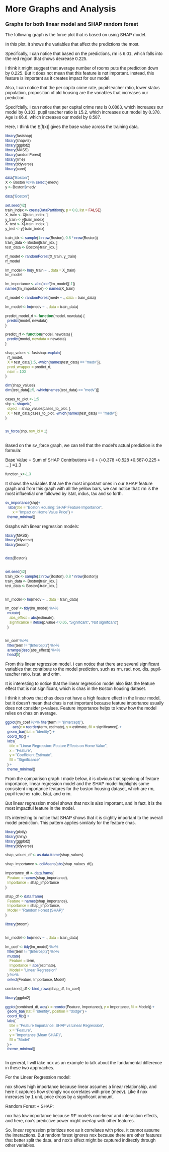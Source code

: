 # More Graphs and Analysis
### Graphs for both linear model and SHAP random forest 

<style>
  * {
    font-family: sans-serif;
  }
</style> 

<div id="plot">
</div>

<script src="https://cdn.jsdelivr.net/npm/d3@7"></script>
<script src="scripts/myscript.js"></script>


The following graph is the force plot that is based on using SHAP model.

In this plot, it shows the variables that affect the predictions the most. 

Specifically, I can notice that based on the predictions, rm is 6.01, which 
falls into the red region that shows decrease 0.225. 

I think it might suggest that average number of rooms puts the prediction down 
by 0.225. But it does not mean that this feature is not important. 
Instead, this feature is important as it creates impact for our model.

Also, I can notice that the per capita crime rate, pupil-teacher ratio, 
lower status population, proposition of old housing are the variables that 
increases our prediction.

Specifcially, I can notice that per capital crime rate is 0.0883,
which increases our model by 0.103. pupil teacher ratio is 15.2, which 
increases our model by 0.378. Age is 66.6, which increases our model by 0.587. 

Here, I think the E[f(x)] gives the base value across the training data. 

```r
library(fastshap)
library(shapviz)
library(ggplot2)
library(MASS)
library(randomForest)
library(lime)
library(tidyverse)
library(caret)

data("Boston")
X <- Boston %>% select(-medv)
y <- Boston$medv
```

```r
data("Boston")

set.seed(42)
train_index <- createDataPartition(y, p = 0.8, list = FALSE)
X_train <- X[train_index, ]
y_train <- y[train_index]
X_test <- X[-train_index, ]
y_test <- y[-train_index]

train_idx <- sample(1:nrow(Boston), 0.8 * nrow(Boston))
train_data <- Boston[train_idx, ]
test_data <- Boston[-train_idx, ]

rf_model <- randomForest(X_train, y_train)
rf_model

lm_model <- lm(y_train ~ ., data = X_train)
lm_model

lm_importance <- abs(coef(lm_model)[-1])
names(lm_importance) <- names(X_train)

rf_model <- randomForest(medv ~ ., data = train_data)

lm_model <- lm(medv ~ ., data = train_data)

predict_model_rf <- function(model, newdata) {
  predict(model, newdata)
}

```

```r
predict_rf <- function(model, newdata) {
  predict(model, newdata = newdata)
}

shap_values <- fastshap::explain(
  rf_model,
  X = test_data[1:5, -which(names(test_data) == "medv")],  
  pred_wrapper = predict_rf,
  nsim = 100
)

dim(shap_values) 
dim(test_data[1:5, -which(names(test_data) == "medv")]) 

cases_to_plot <- 1:5
shp <- shapviz(
  object = shap_values[cases_to_plot, ], 
  X = test_data[cases_to_plot, -which(names(test_data) == "medv")]
)


sv_force(shp, row_id = 1) 
  
```

Based on the sv_force graph, we can tell that the model's actual prediction is 
the formula:

Base Value + Sum of SHAP Contributions = 0 + (+0.378 +0.528 +0.587-0.225 + ...) 
=1.3

```r
function_x<-1.3
```


It shows the variables that are the most important ones in our SHAP feature graph
and from this graph with all the yellow bars, we can notice that: rm is the 
most influential one followed by lstat, indus, tax and so forth. 

```r
sv_importance(shp)+
   labs(title = "Boston Housing: SHAP Feature Importance",
       x = "Impact on Home Value Price") +
  theme_minimal()
```

Graphs with linear regression models: 
```r
library(MASS)
library(tidyverse)
library(broom)  


data(Boston)


set.seed(42)
train_idx <- sample(1:nrow(Boston), 0.8 * nrow(Boston))
train_data <- Boston[train_idx, ]
test_data <- Boston[-train_idx, ]


lm_model <- lm(medv ~ ., data = train_data)

lm_coef <- tidy(lm_model) %>%
  mutate(
    abs_effect = abs(estimate), 
    significance = ifelse(p.value < 0.05, "Significant", "Not significant")
  )


lm_coef %>%
  filter(term != "(Intercept)") %>%
  arrange(desc(abs_effect)) %>%
  head(5)


```

From this linear regression model, 
I can notice that there are several significant variables that contribute to 
the model prediction, such as rm, rad, nox, dis, pupil-teacher ratio, lstat, 
and crim. 

It is interesting to notice that the linear regression model also lists the 
feature effect that is not significant, which is chas in the Boston housing 
dataset. 

I think it shows that chas does not have a high feature effect in the linear
model, but it doesn't mean that chas is not important because feature importance
usually does not consider p-values. Feature importance helps to know how the 
model relies on chas on average. 

```r
ggplot(lm_coef %>% filter(term != "(Intercept)"), 
       aes(x = reorder(term, estimate), y = estimate, fill = significance)) +
  geom_bar(stat = "identity") +
  coord_flip() +
  labs(
    title = "Linear Regression: Feature Effects on Home Value",
    x = "Feature",
    y = "Coefficient Estimate",
    fill = "Significance"
  ) +
  theme_minimal()
```





From the comparison graph I made below, it is obvious that speaking of feature
importance, linear regression model and the SHAP model highlights some
consistent importance features for the boston housing dataset, which are 
rm, pupil-teacher ratio, lstat, and crim. 



But linear regression model shows that nox is also important, and in fact, 
it is the most impactful feature in the model. 



It's interesting to notice that SHAP shows that it is slightly important to the
overall model prediction.
This pattern applies similarly for the feature chas. 

```r
library(plotly)
library(shiny)
library(ggplot2)
library(tidyverse)

shap_values_df <- as.data.frame(shap_values)

shap_importance <- colMeans(abs(shap_values_df))

importance_df <- data.frame(
  Feature = names(shap_importance),
  Importance = shap_importance
)

shap_df <- data.frame(
  Feature = names(shap_importance),
  Importance = shap_importance,
  Model = "Random Forest (SHAP)"
)

library(broom)


lm_model <- lm(medv ~ ., data = train_data)

lm_coef <- tidy(lm_model) %>%
  filter(term != "(Intercept)") %>%
  mutate(
    Feature = term,
    Importance = abs(estimate),
    Model = "Linear Regression"
  ) %>%
  select(Feature, Importance, Model)

combined_df <- bind_rows(shap_df, lm_coef)

library(ggplot2)

ggplot(combined_df, aes(x = reorder(Feature, Importance), y = Importance, fill = Model)) +
  geom_bar(stat = "identity", position = "dodge") +
  coord_flip() +
  labs(
    title = "Feature Importance: SHAP vs Linear Regression",
    x = "Feature",
    y = "Importance (Mean SHAP)",
    fill = "Model"
  ) +
  theme_minimal()



```
In general, I will take nox as an example to talk about the fundamental 
difference in these two approaches.

For the Linear Regression model:

nox shows high importance because linear assumes a linear relationship, and here
it captures how strongly nox correlates with price (medv).
Like if nox increases by 1 unit, price drops by a significant amount.

Random Forest + SHAP:

nox has low importance because RF models non-linear and interaction effects,
and here, nox’s predictive power might overlap with other features.

So, linear regression prioritizes nox as it correlates with price. It cannot 
assume the interactions. But random forest ignores nox because there are 
other features that better split the data, and nox’s effect might be captured 
indirectly through other variables.

